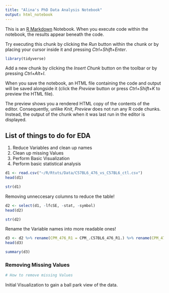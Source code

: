 ---
title: "Alina's PhD Data Analysis Notebook"
output: html_notebook
---

This is an [R Markdown](http://rmarkdown.rstudio.com) Notebook. When you execute code within the notebook, the results appear beneath the code. 

Try executing this chunk by clicking the *Run* button within the chunk or by placing your cursor inside it and pressing *Ctrl+Shift+Enter*. 

```{r}
library(tidyverse)
```

Add a new chunk by clicking the *Insert Chunk* button on the toolbar or by pressing *Ctrl+Alt+I*.

When you save the notebook, an HTML file containing the code and output will be saved alongside it (click the *Preview* button or press *Ctrl+Shift+K* to preview the HTML file).

The preview shows you a rendered HTML copy of the contents of the editor. Consequently, unlike *Knit*, *Preview* does not run any R code chunks. Instead, the output of the chunk when it was last run in the editor is displayed.


## List of things to do for EDA

1. Reduce Variables and clean up names
2. Clean up missing Values
3. Perform Basic Visualization
4. Perform basic statistical analysis

```{r echo=TRUE, message=TRUE, warning=TRUE, paged.print=TRUE}
d1 <- read.csv("~/R/Rtuts/Data/C57BL6_476_vs_C57BL6_ctl.csv")
head(d1)
```
```{r}
str(d1)
```

Removing unneccesary columns to reduce the table!

```{r}
d2 <- select(d1, -lfcSE, -stat, -symbol)
head(d2)
```

```{r}
str(d2)
```

 Rename the Variable names into more readable ones!
```{r}
d3 <- d2 %>% rename(CPM_476_R1 = CPM_.C57BL6_476_R1.) %>% rename(CPM_476_R2 = CPM_.C57BL6_476_R2.) %>% rename(CPM_ctl_R1 = CPM_.C57BL6_ctl_R1.)  %>% rename(CPM_ctl_R2 = CPM_.C57BL6_ctl_R2.)
head(d3)
```




```{r}
summary(d3)
```


### Removing Missing Values

```{r}
# How to remove missing Values

```






Initial Visualization to gain a ball park view of the data.

```{r}

```







